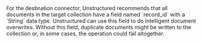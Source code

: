 <Note>
    For the destination connector, Unstructured recommends that all documents in the target collection have a field 
    named `record_id` with a `String` data type. 
    Unstructured can use this field to do intelligent document overwrites. Without this field, duplicate documents 
    might be written to the collection or, in some cases, the operation could fail altogether.
</Note>